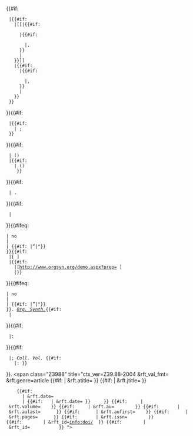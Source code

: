 <includeonly><cite style="font-style:normal">{{#if:{{{author|}}}{{{last|}}}
  |{{#if:{{{authorlink|}}}
    |[[{{{authorlink}}}|{{#if:
      {{{last|}}}
      |{{{last}}}{{#if:
        {{{first|}}}
        |, {{{first}}}
      }}
      |{{{author}}}
    }}]]
    |{{#if:{{{last|}}}
      |{{{last}}}{{#if:
        {{{first|}}}
        |, {{{first}}}
      }}
      |{{{author}}}
    }}
  }}
}}{{#if:{{{author|}}}{{{last|}}}
  |{{#if:{{{coauthors|}}}
    | <nowiki>;</nowiki> {{{coauthors}}}
  }}
}}{{#if:{{{date|}}}
  |&#32;({{{date}}})
  |{{#if:{{{year|}}}
    |&#32;({{{year}}})
     }}
}}{{#if:{{{author|}}}{{{last|}}}
  | .
}}{{#if:{{{author|}}}{{{last|}}}{{{year|}}}{{{date|}}}
  | &#32;
}}{{#ifeq:{{{quotes|}}} 
 | no 
 | 
 | {{#if: {{{curly|}}}|“|"}} 
 }}{{#if:{{{url|}}}
  |[{{{url}}} {{{title}}}]
  |{{#if:{{{prep|}}}
    |[http://www.orgsyn.org/demo.aspx?prep={{{prep}}} {{{title}}}]
    |{{{title}}}}}
}}{{#ifeq:{{{quotes|}}} 
 | no 
 | 
 | {{#if: {{{curly|}}}|”|"}} 
 }}. ''[[有机合成 (期刊) |Org. Synth.]]''{{#if:{{{volume|}}}
  |&#32;'''{{{volume}}}'''
}}{{#if:{{{pages|}}}
  |<nowiki>:</nowiki> {{{pages}}}
}}{{#if:{{{collvol|}}}
  |<nowiki>;</nowiki>&#32;''Coll. Vol.'' '''{{{collvol}}}'''{{#if:{{{collvolpages|}}}
    |<nowiki>:</nowiki>&#32;{{{collvolpages}}}}}
}}.</cite><!--

This is a COinS tag (http://ocoins.info), which allows automated tools to parse the citation information:
  --><span class="Z3988" title="ctx_ver=Z39.88-2004<!--
  -->&rft_val_fmt={{urlencode:info:ofi/fmt:kev:mtx:journal}}<!--                Field descriptions: http://www.openurl.info/registry/docs/mtx/info:ofi/fmt:kev:mtx:journal
  -->&rft.genre=article<!--                                                     article: a document published in a journal. (genre could also be (the entire) journal, issue, conference, proceeding, preprint, or unknown)
  -->{{#if: {{{title|}}}     | &rft.atitle={{urlencode:{{{title}}}}}     }}<!-- Article title.
  -->{{#if: {{{journal|}}}   | &rft.jtitle={{urlencode:Organic Syntheses}}   }}
     {{#if: {{{date|}}} 
       | &rft.date={{urlencode:{{{date}}}}}
       | {{#if: {{{year|}}}  | &rft.date={{urlencode:{{{year}}}}} }}     }}<!-- Date of publication. (ISO 8601)
  -->{{#if: {{{volume|}}}    | &rft.volume={{urlencode:{{{volume}}}}}    }}<!-- Volume designation usually expressed as a number but could be roman numerals or non-numeric, i.e. "124", or "VI".
  -->{{#if: {{{author|}}}    | &rft.au={{urlencode:{{{author}}}}}        }}<!-- This data element contains the full name of a single author, i. e. "Smith, Fred M", "Harry S. Truman".
  -->{{#if: {{{last|}}}      | &rft.aulast={{urlencode:{{{last}}}}}      }}<!-- First author's family name. This may be more than one word ... i.e. Smith, Fred James is recorded as "aulast=smith"
  -->{{#if: {{{first|}}}     | &rft.aufirst={{urlencode:{{{first}}}}}    }}<!-- First author's given name or names or initials. This data element may contain multiple words and punctuation, i.e, "Fred James"
  -->{{#if: {{{pages|}}}     | &rft.pages={{urlencode:{{{pages}}}}}      }}<!-- Start and end pages, i.e. "53-58". This can also be used for an unstructured pagination statement when data relating to pagination cannot be interpreted as a start-end pair, i.e. "A7, C4-9", "1-3,6".
  -->{{#if: {{{issn|}}}      | &rft.issn={{urlencode:{{{issn}}}}}        }}<!-- International Standard Serials Number (ISSN). The issn may contain a hyphen, i.e. "1041-5653"
  -->{{#if: {{{doi|}}}       | &rft_id=info:doi/{{urlencode:{{{doi}}}}}  }}<!-- DOI
  -->{{#if: {{{url|}}}       | &rft_id={{urlencode:{{{url}}}}}           }}<!-- URL
  -->">&nbsp;</span></includeonly><noinclude>{{Documentation}}</noinclude>